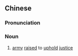 {{also|义师}}
==Chinese==
{{zh-forms|s=义师}}

===Pronunciation===
{{zh-pron
|m=yìshī
|cat=n
}}

===Noun===
{{zh-noun}}

# {{lb|zh|archaic}} [[army]] [[raised]] to [[uphold]] [[justice]]